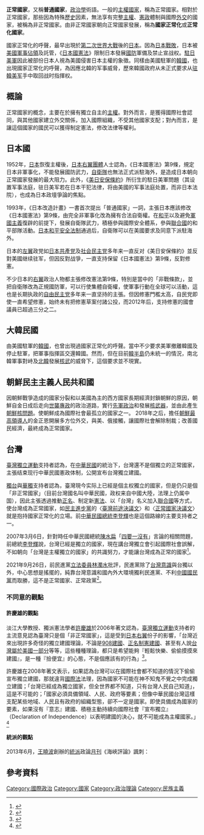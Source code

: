 {{Original research|time=2013-12-28}}
'''正常國家'''，又稱'''普通國家'''，[[政治學|政治學]]術語。一般的[[主權國家|主權國家]]，稱為正常國家。相對於正常國家，那些因為特殊[[歷史|歷史]]因素，無法享有完整[[主權|主權]]、[[憲政|憲政]]體制與國際[[外交|外交]]的國家，被稱為非正常國家。由非正常國家朝向正常國家發展，稱為'''國家正常化'''或'''正常化國家'''。

國家正常化的呼聲，最早出現於[[第二次世界大戰|第二次世界大戰]]後的[[日本|日本]]。因為[[日本戰敗|日本戰敗]]，日本被[[美國|美國]][[軍事佔領|軍事佔領]]及託管，《[[日本國憲法|日本國憲法]]》限制日本發展[[國防|國防]]軍備及禁止宣战权。[[駐日美軍|駐日美軍]]因此被部份日本人視為美國侵害日本主權的象徵。同樣由美國駐軍的[[韓國|韓國]]，也出現國家正常化的呼聲，為因應北韓的军事威脅，歷來韓國政府从未正式要求从[[驻韓美军|驻韓美军]]手中取回战时指揮权。

==概論==
正常國家的概念，主要在於擁有獨立自主的[[主權|主權]]。對外而言，是獲得國際社會認同，與其他國家建立外交關係，加入國際組織，不受其他國家支配；對內而言，是讓這個國家的國民可以獲得制定憲法，修改法律等權利。

==日本國==
1952年，[[日本|日本]]恢復主權後，[[日本右翼團體|日本右翼團體]]人士認為，《日本國憲法》第9條，規定日本非軍事化，不能發展國防武力，[[自衛隊|自衛隊]]也無法正式派駐海外，是造成日本朝向正常國家發展的最大阻力。此外，《[[美日安保條約|美日安保條約]]》所衍生的駐日美軍問題（其设置军事法庭，驻日美军若在日本干犯法律，将由美國的军事法庭处置，而非日本法院），也成為日本政壇爭論的焦點。

1993年，《日本改造計畫》一書首次提出「普通國家」一詞，主張日本應該修改《日本國憲法》第9條，由完全非軍事化改為擁有合法自衛權。在[[和平|和平]]以及避免[[軍國主義|軍國主義]]復辟的前提下，發展自衛隊武力，積極參與國際安全體系，參與[[聯合國|聯合國]]的和平部隊活動。[[日本和平安全法制|日本和平安全法制]]通過后，自衛隊可以在美國要求及同意下派駐海外。

日本的[[左翼|左翼]]政党如[[日本共產党|日本共產党]]及[[社会民主党_(日本)|社会民主党]]多年来一直反对《美日安保條約》並反對美國继续驻军，但因反對战爭，一直支持保留《日本國憲法》第9條，反對修憲。

不少日本的[[右翼|右翼]]政治人物都主張修改憲法第9條，特別是當中的「非戰條款」，並把自衛隊改為正規國防軍，可以行使集體自衛權，使軍事行動在全球可以活動，這也是长期执政的[[自由民主党_(日本)|自由民主党]]多年来一直坚持的主張。但因修憲門檻太高，自民党即使一直希望修憲，始终未有把修憲草案付諸公投，而2012年后，支持修憲的國會議員已超過三分之二。

==大韓民國==
由美國駐軍的[[韓國|韓國]]，也曾出現過國家正常化的呼聲。當中不少要求美軍撤離韓國及停止駐軍，把軍事指揮區交還韓國。然而，但在目前[[韓半島|韓半島]]仍未統一的情況，南北韓軍事對峙及[[北韓|北韓]]發展[[核武|核武]]的威脅下，這個要求並不現實。

==朝鮮民主主義人民共和國==
因朝鮮戰爭造成的國家分裂和以美國為主的西方國家長期經濟封鎖朝鮮的原因，朝鮮自金日成后走向[[世襲專政|世襲專政]]的政治道路，實行[[先軍政治|先軍政治]]和發展[[核武器|核武器]]，並由此產生[[朝鮮核問題|朝鮮核問題]]。使朝鮮成為國際社會最孤立的國家之一。 2018年之后，擔任[[朝鮮最高領導人|朝鮮最高領導人]]的金正恩開展多方位外交，與美、俄接觸，讓國際社會解除制裁；改善國民經濟，最終成為正常國家。

==台灣==
[[臺灣獨立運動|臺灣獨立運動]]支持者認為，在[[中華民國|中華民國]]的統治下，台灣還不是個獨立的正常國家，主張结束现行中華民國憲政体制，公開宣布台灣獨立建國。

[[獨台|獨台]]與[[華獨|華獨]]支持者認為，臺灣現今实际上已經是個主权獨立的國家，但是仍只是個「非正常國家」（目前台灣國名叫中華民國，政权来自中國大陸，法理上仍属中国），因此主張透過推動[[臺灣正名運動|正名]]、制定新[[憲法|憲法]]、以「台灣」名义加入[[聯合國|聯合國]]等方式，使台灣成為正常國家，如[[民主進步黨|民主進步黨]]的〈[[臺灣前途決議文|臺灣前途決議文]]〉和〈[[正常國家決議文|正常國家決議文]]〉就是抱持國家正常化的立場。前[[中華民國總統|中華民國總統]][[李登輝|李登輝]]也是這個路線的主要支持者之一。

2007年3月6日，針對時任中華民國總統[[陳水扁|陳水扁]]「[[四要一沒有|四要一沒有]]」言論的相關問題，前總統[[李登輝|李登輝]]說，台灣已經是獨立的國家，現在講台灣獨立會引起國際社會誤解，不如朝向「台灣是主權獨立的國家」的共識努力，才能讓台灣成為正常的國家<ref>{{Cite web|url=http://www.appledaily.com.tw/appledaily/article/headline/20070307/3299425|author=吳詠平、張麗娜、陳明旺|language=zh-tw|title=李登輝：不和扁「鬥嘴鼓」|publisher=[[台灣蘋果日報|台灣蘋果日報]]|date=2007-03-07|accessdate=2014-09-07|archive-date=2014-09-07|archive-url=https://web.archive.org/web/20140907164848/http://www.appledaily.com.tw/appledaily/article/headline/20070307/3299425|dead-url=no}}</ref>。

2021年9月26日，前民進黨[[立法委員|立法委員]][[林濁水|林濁水]]批評，民進黨除了[[台灣意識|台灣意識]]與台獨以外，中心思想是搖擺的，純靠台灣意識和國內外大環境獨利民進黨、不利[[中國國民黨|中國國民黨]]而取勝，這不是正常國家、正常政黨<ref>{{cite web | author= 李培睿 | url=https://www.chinatimes.com/realtimenews/20210927004805-260407 | title=國民黨主席選舉後 林濁水突罵民進黨不是正常政黨 | publisher=中時新聞網 | date=2021-09-27 | accessdate=20-01-26 | quote= }}</ref>。

===不同意的觀點===
====許慶雄的觀點====
淡江大學教授、獨派憲法學者[[許慶雄|許慶雄]]於2006年著文認為，[[臺灣獨立運動|臺灣獨立運動]]支持者的主流意見認為臺灣只是個「非正常國家」，這是受到[[日本右翼|日本右翼]]份子的影響，「台灣近來出現許多奇怪的獨立建國理論，不論是[[908台灣國運動|908建國]]、[[台灣正名運動|正名制憲建國]]、甚至有人說[[美屬台灣群島方案|台灣屬於美國一部分]]等等，這些種種理論，都只是希望能夠『輕鬆快樂、偷偷摸摸來建國』，是一種『撿便宜』的心態，不是個應該有的行為」<ref>{{Cite web|url=http://www.newtaiwan.com.tw/bulletinview.jsp?bulletinid=64265|author=陳宗逸|language=zh-tw|title=台灣名入聯合國 許慶雄斥為胡來|publisher=《[[新台灣新聞周刊|新台灣新聞周刊]]》第551期|date=2006-10-12|accessdate=2014-04-19|deadurl=yes|archiveurl=https://web.archive.org/web/20131215023801/http://www.newtaiwan.com.tw/bulletinview.jsp?bulletinid=64265|archivedate=2013-12-15}}</ref>。

許慶雄在2008年著文表示，如果認為台灣可以在國際社會都不知道的情況下偷偷宣布獨立建國，那就違背[[國際法|國際法]]法理，因為國家不可能在神不知鬼不覺之中完成獨立建國；「台灣已經成為獨立國家，但全世界都不知道，只有台灣人民自己知道」，這是不可能的；「國家必須具備領域、人民、政府等要素；但像中華民國台灣這樣支配某些地域、人民且有政府的組織型態，卻不一定是國家。即使具備成為國家的要素，如果沒有『意志』建國、積極主動持續向國際社會『宣布獨立』（Declaration of Independence）以表明建國的決心，就不可能成為主權國家。」<ref>{{Cite web|url=http://www.newtaiwan.com.tw/bulletinview.jsp?bulletinid=81272|author=許慶雄|language=zh-tw|title=建國不可缺少 宣布獨立|publisher=《新台灣新聞週刊》第638期|date=2008-06-12|accessdate=2014-04-19|deadurl=yes|archiveurl=https://web.archive.org/web/20140419155826/http://www.newtaiwan.com.tw/bulletinview.jsp?bulletinid=81272|archivedate=2014-04-19}}</ref>

====統派的觀點====
2013年6月，[[王曉波|王曉波]]創辦的[[統派|統派]]政論[[月刊|月刊]]《海峽評論》諷刺：{{cquote|台獨不是一向標榜「台灣人有志氣」嗎？台獨不是追求什麼台灣「獨立」嗎？請問台獨們：日本是否「主權恢復」或是否「正常國家」，-{干}-台灣人什麼事？有志氣的台灣人，如有追求台灣獨立者，則赴湯蹈火、頭顱點地在所不辭，不成功便成仁是也；能這樣，這也還算差不多。但如只知「恭賀」「殖民母國」，可憐兮兮地哀求「母國日本有責任與義務幫助台灣爭取『主權』地位」<ref>{{Cite web|url=http://hk.crntt.com/doc/1025/2/0/1/102520190.html|author=鄒麗泳|title=獨派稱日本是殖民母國 有責任助台“建國”|publisher=[[中評社|中評社]]|date=2013-04-29|accessdate=2014-02-22|archive-url=https://web.archive.org/web/20140227094143/http://hk.crntt.com/doc/1025/2/0/1/102520190.html|archive-date=2014-02-27|dead-url=yes}}</ref><ref>{{Cite web|url=http://www.libertytimes.com.tw/2013/new/apr/30/today-p8.htm|author=陳慧萍|title=獨派團體 要求日助台恢復主權|publisher=[[自由時報|自由時報]]|date=2013-04-30|accessdate=2014-02-22|deadurl=yes|archiveurl=https://web.archive.org/web/20130703110634/http://www.libertytimes.com.tw/2013/new/apr/30/today-p8.htm|archivedate=2013-07-03}}</ref>，如此的搖尾乞憐，一點「獨立」的骨氣都沒有。……<br>……至於台灣與[[釣魚台|釣魚台]]，你們的主張欲求成立，首先須兩千三百萬台灣人同意，首先也須大陸13億同胞同意、或[[中國人民解放軍|中國人民解放軍]]答應！多言何益？你們揣摩一下，你們愚昧謬妄的狂想行得通嗎？<ref>{{Cite web|url=http://www.haixiainfo.com.tw/270-8804.html|author=壽翁|title=沒骨氣的台獨群醜|publisher=《海峽評論》270期（2013年6月號）|date=2013-06|accessdate=2014-07-01|deadurl=yes|archiveurl=https://web.archive.org/web/20140714143412/http://www.haixiainfo.com.tw/270-8804.html|archivedate=2014-07-14}}</ref>}}

==參考資料==
{{reflist}}

[[Category:國際政治|Category:國際政治]]
[[Category:國家|Category:國家]]
[[Category:政治理論|Category:政治理論]]
[[Category:民族主義|Category:民族主義]]
